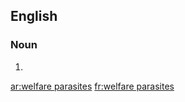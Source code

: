 ==English==

===Noun===
{{head|en|head=[[welfare]] [[parasite]]s}}

# {{plural of|welfare parasite}}

[[ar:welfare parasites]]
[[fr:welfare parasites]]